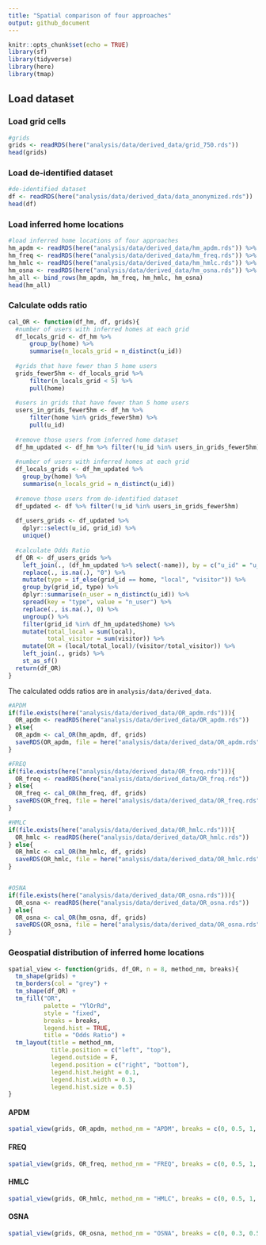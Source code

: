 ```yaml
---
title: "Spatial comparison of four approaches"
output: github_document
---
```


```r
knitr::opts_chunk$set(echo = TRUE)
library(sf)
library(tidyverse)
library(here)
library(tmap)
```


## Load dataset 


### Load grid cells 

```r
#grids 
grids <- readRDS(here("analysis/data/derived_data/grid_750.rds"))
head(grids)
```

### Load de-identified dataset
```r
#de-identified dataset 
df <- readRDS(here("analysis/data/derived_data/data_anonymized.rds"))
head(df)
```

### Load inferred home locations 
```r
#load inferred home locations of four approaches 
hm_apdm <- readRDS(here("analysis/data/derived_data/hm_apdm.rds")) %>% mutate(name = "APDM")
hm_freq <- readRDS(here("analysis/data/derived_data/hm_freq.rds")) %>% mutate(name = "FREQ")
hm_hmlc <- readRDS(here("analysis/data/derived_data/hm_hmlc.rds")) %>% mutate(name = "HMLC")
hm_osna <- readRDS(here("analysis/data/derived_data/hm_osna.rds")) %>% mutate(name = "OSNA")
hm_all <- bind_rows(hm_apdm, hm_freq, hm_hmlc, hm_osna)
head(hm_all)
```


### Calculate odds ratio
```r
cal_OR <- function(df_hm, df, grids){
  #number of users with inferred homes at each grid
  df_locals_grid <- df_hm %>% 
      group_by(home) %>% 
      summarise(n_locals_grid = n_distinct(u_id))
  
  #grids that have fewer than 5 home users 
  grids_fewer5hm <- df_locals_grid %>% 
      filter(n_locals_grid < 5) %>% 
      pull(home)
  
  #users in grids that have fewer than 5 home users 
  users_in_grids_fewer5hm <- df_hm %>% 
      filter(home %in% grids_fewer5hm) %>% 
      pull(u_id) 
  
  #remove those users from inferred home dataset 
  df_hm_updated <- df_hm %>% filter(!u_id %in% users_in_grids_fewer5hm)
  
  #number of users with inferred homes at each grid
  df_locals_grids <- df_hm_updated %>% 
    group_by(home) %>% 
    summarise(n_locals_grid = n_distinct(u_id))
  
  #remove those users from de-identified dataset 
  df_updated <- df %>% filter(!u_id %in% users_in_grids_fewer5hm)
  
  df_users_grids <- df_updated %>% 
    dplyr::select(u_id, grid_id) %>% 
    unique()
  
  #calculate Odds Ratio
  df_OR <- df_users_grids %>% 
    left_join(., (df_hm_updated %>% select(-name)), by = c("u_id" = "u_id")) %>% 
    replace(., is.na(.), "0") %>% 
    mutate(type = if_else(grid_id == home, "local", "visitor")) %>% 
    group_by(grid_id, type) %>% 
    dplyr::summarise(n_user = n_distinct(u_id)) %>% 
    spread(key = "type", value = "n_user") %>% 
    replace(., is.na(.), 0) %>% 
    ungroup() %>% 
    filter(grid_id %in% df_hm_updated$home) %>% 
    mutate(total_local = sum(local), 
           total_visitor = sum(visitor)) %>% 
    mutate(OR = (local/total_local)/(visitor/total_visitor)) %>% 
    left_join(., grids) %>% 
    st_as_sf()
  return(df_OR)
}
```

The calculated odds ratios are in `analysis/data/derived_data`.
```r
#APDM
if(file.exists(here("analysis/data/derived_data/OR_apdm.rds"))){
  OR_apdm <- readRDS(here("analysis/data/derived_data/OR_apdm.rds"))
} else{
  OR_apdm <- cal_OR(hm_apdm, df, grids)
  saveRDS(OR_apdm, file = here("analysis/data/derived_data/OR_apdm.rds"))
}

#FREQ
if(file.exists(here("analysis/data/derived_data/OR_freq.rds"))){
  OR_freq <- readRDS(here("analysis/data/derived_data/OR_freq.rds"))
} else{
  OR_freq <- cal_OR(hm_freq, df, grids)
  saveRDS(OR_freq, file = here("analysis/data/derived_data/OR_freq.rds"))
}

#HMLC
if(file.exists(here("analysis/data/derived_data/OR_hmlc.rds"))){
  OR_hmlc <- readRDS(here("analysis/data/derived_data/OR_hmlc.rds"))
} else{
  OR_hmlc <- cal_OR(hm_hmlc, df, grids)
  saveRDS(OR_hmlc, file = here("analysis/data/derived_data/OR_hmlc.rds"))
}


#OSNA
if(file.exists(here("analysis/data/derived_data/OR_osna.rds"))){
  OR_osna <- readRDS(here("analysis/data/derived_data/OR_osna.rds"))
} else{
  OR_osna <- cal_OR(hm_osna, df, grids)
  saveRDS(OR_osna, file = here("analysis/data/derived_data/OR_osna.rds"))
}
```

### Geospatial distribution of inferred home locations

```r
spatial_view <- function(grids, df_OR, n = 8, method_nm, breaks){
  tm_shape(grids) +
  tm_borders(col = "grey") +
  tm_shape(df_OR) +
  tm_fill("OR", 
          palette = "YlOrRd",
          style = "fixed",
          breaks = breaks,
          legend.hist = TRUE,
          title = "Odds Ratio") +
  tm_layout(title = method_nm,
            title.position = c("left", "top"),
            legend.outside = F,
            legend.position = c("right", "bottom"),
            legend.hist.height = 0.1,
            legend.hist.width = 0.3,
            legend.hist.size = 0.5)
}
```

#### APDM

```r
spatial_view(grids, OR_apdm, method_nm = "APDM", breaks = c(0, 0.5, 1, 1.5, 2, 2.5, 3, 3.5))
```

#### FREQ

```r
spatial_view(grids, OR_freq, method_nm = "FREQ", breaks = c(0, 0.5, 1, 1.5, 2, 2.5, 3, 3.5))
```

#### HMLC

```r
spatial_view(grids, OR_hmlc, method_nm = "HMLC", breaks = c(0, 0.5, 1, 1.5, 2, 2.5, 3, 3.5))
```

#### OSNA

```r
spatial_view(grids, OR_osna, method_nm = "OSNA", breaks = c(0, 0.3, 0.5, 1, 3, 5, 7, 9))
```




